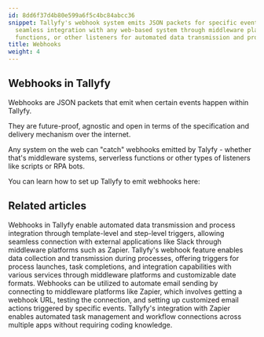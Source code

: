 ```yaml
---
id: 8dd6f37d4b80e599a6f5c4bc84abcc36
snippet: Tallyfy's webhook system emits JSON packets for specific events, enabling
  seamless integration with any web-based system through middleware platforms, serverless
  functions, or other listeners for automated data transmission and process execution.
title: Webhooks
weight: 4
---
```


## Webhooks in Tallyfy

Webhooks are JSON packets that emit when certain events happen within Tallyfy.

They are future-proof, agnostic and open in terms of the specification and delivery mechanism over the internet.

Any system on the web can "catch" webhooks emitted by Talyfy - whether that's middleware systems, serverless functions or other types of listeners like scripts or RPA bots.

You can learn how to set up Tallyfy to emit webhooks here:



<PageTree />


## Related articles
<CardGrid>
<LinkTitleCard header="<b>Webhooks > Details about webhooks</b>" href="/products/pro/integrations/webhooks/how-to-set-up-webhooks-in-tallyfy/" > Webhooks in Tallyfy enable automated data transmission and process integration through template-level and step-level triggers, allowing seamless connection with external applications like Slack through middleware platforms such as Zapier. </LinkTitleCard>
<LinkTitleCard header="<b>Webhooks > Webhook scenarios</b>" href="/products/pro/integrations/webhooks/how-can-i-use-tallyfys-webhooks-feature/" > Tallyfy's webhook feature enables data collection and transmission during processes, offering triggers for process launches, task completions, and integration capabilities with various services through middleware platforms and customizable date formats. </LinkTitleCard>
<LinkTitleCard header="<b>Webhooks > Send emails using webhooks</b>" href="/products/pro/integrations/webhooks/how-can-i-send-emails-using-webhooks-in-tallyfy/" > Webhooks can be utilized to automate email sending by connecting to middleware platforms like Zapier, which involves getting a webhook URL, testing the connection, and setting up customized email actions triggered by specific events. </LinkTitleCard>
<LinkTitleCard header="<b>Middleware > Zapier</b>" href="/products/pro/integrations/middleware/zapier/" > Tallyfy's integration with Zapier enables automated task management and workflow connections across multiple apps without requiring coding knowledge. </LinkTitleCard>
</CardGrid>